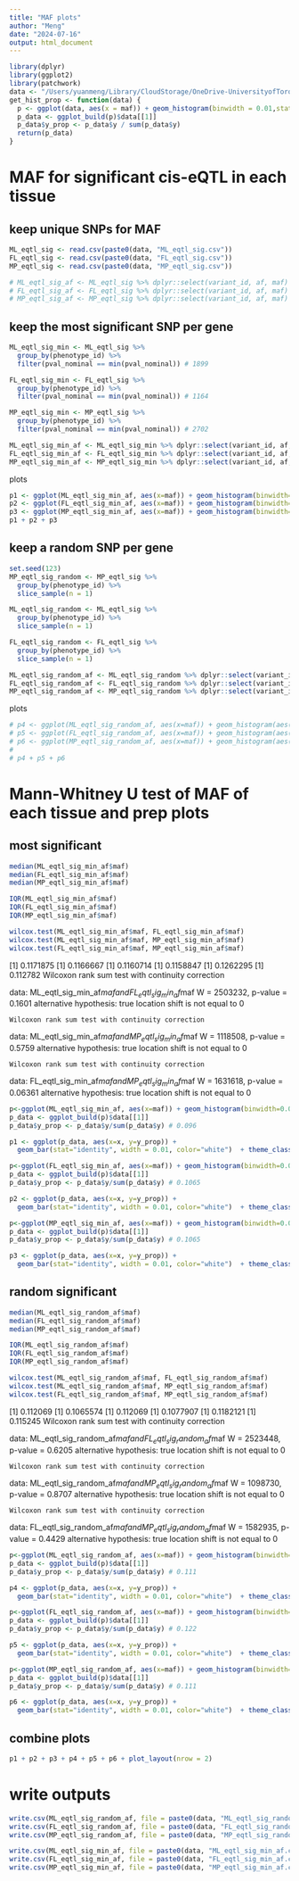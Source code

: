```yaml
---
title: "MAF plots"
author: "Meng"
date: "2024-07-16"
output: html_document
---
```

```r
library(dplyr)
library(ggplot2)
library(patchwork)
data <- "/Users/yuanmeng/Library/CloudStorage/OneDrive-UniversityofToronto/Manuscripts/rumex_eqtl/eqtl/"
get_hist_prop <- function(data) {
  p <- ggplot(data, aes(x = maf)) + geom_histogram(binwidth = 0.01,stat="count")
  p_data <- ggplot_build(p)$data[[1]]
  p_data$y_prop <- p_data$y / sum(p_data$y)
  return(p_data)
}
```

# MAF for significant cis-eQTL in each tissue

## keep unique SNPs for MAF
```r
ML_eqtl_sig <- read.csv(paste0(data, "ML_eqtl_sig.csv"))
FL_eqtl_sig <- read.csv(paste0(data, "FL_eqtl_sig.csv"))
MP_eqtl_sig <- read.csv(paste0(data, "MP_eqtl_sig.csv"))

# ML_eqtl_sig_af <- ML_eqtl_sig %>% dplyr::select(variant_id, af, maf) %>% distinct()
# FL_eqtl_sig_af <- FL_eqtl_sig %>% dplyr::select(variant_id, af, maf) %>% distinct()
# MP_eqtl_sig_af <- MP_eqtl_sig %>% dplyr::select(variant_id, af, maf) %>% distinct()
```

## keep the most significant SNP per gene
```r
ML_eqtl_sig_min <- ML_eqtl_sig %>%
  group_by(phenotype_id) %>% 
  filter(pval_nominal == min(pval_nominal)) # 1899

FL_eqtl_sig_min <- FL_eqtl_sig %>%
  group_by(phenotype_id) %>% 
  filter(pval_nominal == min(pval_nominal)) # 1164

MP_eqtl_sig_min <- MP_eqtl_sig %>%
  group_by(phenotype_id) %>% 
  filter(pval_nominal == min(pval_nominal)) # 2702

ML_eqtl_sig_min_af <- ML_eqtl_sig_min %>% dplyr::select(variant_id, af, maf) %>% distinct()
FL_eqtl_sig_min_af <- FL_eqtl_sig_min %>% dplyr::select(variant_id, af, maf) %>% distinct()
MP_eqtl_sig_min_af <- MP_eqtl_sig_min %>% dplyr::select(variant_id, af, maf) %>% distinct()
```

plots
```r
p1 <- ggplot(ML_eqtl_sig_min_af, aes(x=maf)) + geom_histogram(binwidth=0.01) + theme_classic() + ggtitle("Male leaf")+ xlab("MAF")+ theme(text = element_text(size = 10))
p2 <- ggplot(FL_eqtl_sig_min_af, aes(x=maf)) + geom_histogram(binwidth=0.01) + theme_classic() + ggtitle("Female leaf")+ xlab("MAF")+ theme(text = element_text(size = 10))
p3 <- ggplot(MP_eqtl_sig_min_af, aes(x=maf)) + geom_histogram(binwidth=0.01) + theme_classic() + ggtitle("Male pollen")+ xlab("MAF")+ theme(text = element_text(size = 10))
p1 + p2 + p3
```


## keep a random SNP per gene
```r
set.seed(123)
MP_eqtl_sig_random <- MP_eqtl_sig %>%
  group_by(phenotype_id) %>% 
  slice_sample(n = 1)

ML_eqtl_sig_random <- ML_eqtl_sig %>%
  group_by(phenotype_id) %>% 
  slice_sample(n = 1)

FL_eqtl_sig_random <- FL_eqtl_sig %>%
  group_by(phenotype_id) %>% 
  slice_sample(n = 1)

ML_eqtl_sig_random_af <- ML_eqtl_sig_random %>% dplyr::select(variant_id, af, maf) %>% distinct()
FL_eqtl_sig_random_af <- FL_eqtl_sig_random %>% dplyr::select(variant_id, af, maf) %>% distinct()
MP_eqtl_sig_random_af <- MP_eqtl_sig_random %>% dplyr::select(variant_id, af, maf) %>% distinct()
```
plots
```r
# p4 <- ggplot(ML_eqtl_sig_random_af, aes(x=maf)) + geom_histogram(aes(y=..density..), colour="black", fill="white",binwidth=0.01) + theme_classic() + ggtitle("Male leaf")+ xlab("MAF")+ theme(text = element_text(size = 10))+geom_density(alpha=.2) 
# p5 <- ggplot(FL_eqtl_sig_random_af, aes(x=maf)) + geom_histogram(aes(y=..density..), colour="black", fill="white",binwidth=0.01) + theme_classic() + ggtitle("Female leaf")+ xlab("MAF")+ theme(text = element_text(size = 10))+geom_density(alpha=.2) 
# p6 <- ggplot(MP_eqtl_sig_random_af, aes(x=maf)) + geom_histogram(aes(y=..density..), colour="black", fill="white",binwidth=0.01) + theme_classic() + ggtitle("Male pollen")+ xlab("MAF")+ theme(text = element_text(size = 10))+geom_density(alpha=.2) 
# 
# p4 + p5 + p6
```


# Mann-Whitney U test of MAF of each tissue and prep plots
## most significant
```r
median(ML_eqtl_sig_min_af$maf)
median(FL_eqtl_sig_min_af$maf)
median(MP_eqtl_sig_min_af$maf)

IQR(ML_eqtl_sig_min_af$maf)
IQR(FL_eqtl_sig_min_af$maf)
IQR(MP_eqtl_sig_min_af$maf)

wilcox.test(ML_eqtl_sig_min_af$maf, FL_eqtl_sig_min_af$maf)
wilcox.test(ML_eqtl_sig_min_af$maf, MP_eqtl_sig_min_af$maf)
wilcox.test(FL_eqtl_sig_min_af$maf, MP_eqtl_sig_min_af$maf)
```
[1] 0.1171875
[1] 0.1166667
[1] 0.1160714
[1] 0.1158847
[1] 0.1262295
[1] 0.112782
Wilcoxon rank sum test with continuity correction

data:  ML_eqtl_sig_min_af$maf and FL_eqtl_sig_min_af$maf
W = 2503232, p-value = 0.1601
alternative hypothesis: true location shift is not equal to 0


	Wilcoxon rank sum test with continuity correction

data:  ML_eqtl_sig_min_af$maf and MP_eqtl_sig_min_af$maf
W = 1118508, p-value = 0.5759
alternative hypothesis: true location shift is not equal to 0


	Wilcoxon rank sum test with continuity correction

data:  FL_eqtl_sig_min_af$maf and MP_eqtl_sig_min_af$maf
W = 1631618, p-value = 0.06361
alternative hypothesis: true location shift is not equal to 0

```r
p<-ggplot(ML_eqtl_sig_min_af, aes(x=maf)) + geom_histogram(binwidth=0.01) 
p_data <- ggplot_build(p)$data[[1]]
p_data$y_prop <- p_data$y/sum(p_data$y) # 0.096

p1 <- ggplot(p_data, aes(x=x, y=y_prop)) +
  geom_bar(stat="identity", width = 0.01, color="white")  + theme_classic() + ggtitle("a")+ labs(x="MAF", y="Proportion")+ theme(text = element_text(size = 10)) + ylim(0, 0.11)+ geom_vline(xintercept=0.1171875, color = "red",linetype="dashed")

p<-ggplot(FL_eqtl_sig_min_af, aes(x=maf)) + geom_histogram(binwidth=0.01) 
p_data <- ggplot_build(p)$data[[1]]
p_data$y_prop <- p_data$y/sum(p_data$y) # 0.1065

p2 <- ggplot(p_data, aes(x=x, y=y_prop)) +
  geom_bar(stat="identity", width = 0.01, color="white")  + theme_classic() + ggtitle("b")+ labs(x="MAF", y="Proportion")+ theme(text = element_text(size = 10)) + ylim(0, 0.11)+ geom_vline(xintercept=0.1166667, color = "red",linetype="dashed")

p<-ggplot(MP_eqtl_sig_min_af, aes(x=maf)) + geom_histogram(binwidth=0.01) 
p_data <- ggplot_build(p)$data[[1]]
p_data$y_prop <- p_data$y/sum(p_data$y) # 0.1065

p3 <- ggplot(p_data, aes(x=x, y=y_prop)) +
  geom_bar(stat="identity", width = 0.01, color="white")  + theme_classic() + ggtitle("c")+ labs(x="MAF", y="Proportion")+ theme(text = element_text(size = 10)) + ylim(0, 0.11)+ geom_vline(xintercept=0.1160714, color = "red",linetype="dashed")
```



## random significant
```r
median(ML_eqtl_sig_random_af$maf)
median(FL_eqtl_sig_random_af$maf)
median(MP_eqtl_sig_random_af$maf)

IQR(ML_eqtl_sig_random_af$maf)
IQR(FL_eqtl_sig_random_af$maf)
IQR(MP_eqtl_sig_random_af$maf)

wilcox.test(ML_eqtl_sig_random_af$maf, FL_eqtl_sig_random_af$maf)
wilcox.test(ML_eqtl_sig_random_af$maf, MP_eqtl_sig_random_af$maf)
wilcox.test(FL_eqtl_sig_random_af$maf, MP_eqtl_sig_random_af$maf)
```
[1] 0.112069
[1] 0.1065574
[1] 0.112069
[1] 0.1077907
[1] 0.1182121
[1] 0.115245
	Wilcoxon rank sum test with continuity correction

data:  ML_eqtl_sig_random_af$maf and FL_eqtl_sig_random_af$maf
W = 2523448, p-value = 0.6205
alternative hypothesis: true location shift is not equal to 0


	Wilcoxon rank sum test with continuity correction

data:  ML_eqtl_sig_random_af$maf and MP_eqtl_sig_random_af$maf
W = 1098730, p-value = 0.8707
alternative hypothesis: true location shift is not equal to 0


	Wilcoxon rank sum test with continuity correction

data:  FL_eqtl_sig_random_af$maf and MP_eqtl_sig_random_af$maf
W = 1582935, p-value = 0.4429
alternative hypothesis: true location shift is not equal to 0

```r
p<-ggplot(ML_eqtl_sig_random_af, aes(x=maf)) + geom_histogram(binwidth=0.01) 
p_data <- ggplot_build(p)$data[[1]]
p_data$y_prop <- p_data$y/sum(p_data$y) # 0.111

p4 <- ggplot(p_data, aes(x=x, y=y_prop)) +
  geom_bar(stat="identity", width = 0.01, color="white")  + theme_classic() + ggtitle("d")+ labs(x="MAF", y="Proportion")+ theme(text = element_text(size = 10))+ ylim(0, 0.13)+ geom_vline(xintercept=0.112069, color = "red",linetype="dashed")

p<-ggplot(FL_eqtl_sig_random_af, aes(x=maf)) + geom_histogram(binwidth=0.01) 
p_data <- ggplot_build(p)$data[[1]]
p_data$y_prop <- p_data$y/sum(p_data$y) # 0.122

p5 <- ggplot(p_data, aes(x=x, y=y_prop)) +
  geom_bar(stat="identity", width = 0.01, color="white")  + theme_classic() + ggtitle("e")+ labs(x="MAF", y="Proportion")+ theme(text = element_text(size = 10))+ ylim(0, 0.13)+ geom_vline(xintercept=0.1065574, color = "red",linetype="dashed")

p<-ggplot(MP_eqtl_sig_random_af, aes(x=maf)) + geom_histogram(binwidth=0.01) 
p_data <- ggplot_build(p)$data[[1]]
p_data$y_prop <- p_data$y/sum(p_data$y) # 0.111

p6 <- ggplot(p_data, aes(x=x, y=y_prop)) +
  geom_bar(stat="identity", width = 0.01, color="white")  + theme_classic() + ggtitle("f")+ labs(x="MAF", y="Proportion")+ theme(text = element_text(size = 10)) + ylim(0, 0.13)+ geom_vline(xintercept=0.112069, color = "red",linetype="dashed")
```


## combine plots
```r
p1 + p2 + p3 + p4 + p5 + p6 + plot_layout(nrow = 2)
```

# write outputs
```r
write.csv(ML_eqtl_sig_random_af, file = paste0(data, "ML_eqtl_sig_random_af.csv"), row.names = F, quote = F)
write.csv(FL_eqtl_sig_random_af, file = paste0(data, "FL_eqtl_sig_random_af.csv"), row.names = F, quote = F)
write.csv(MP_eqtl_sig_random_af, file = paste0(data, "MP_eqtl_sig_random_af.csv"), row.names = F, quote = F)

write.csv(ML_eqtl_sig_min_af, file = paste0(data, "ML_eqtl_sig_min_af.csv"), row.names = F, quote = F)
write.csv(FL_eqtl_sig_min_af, file = paste0(data, "FL_eqtl_sig_min_af.csv"), row.names = F, quote = F)
write.csv(MP_eqtl_sig_min_af, file = paste0(data, "MP_eqtl_sig_min_af.csv"), row.names = F, quote = F)
```

